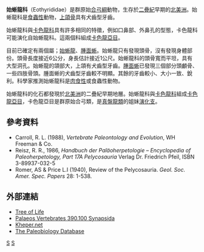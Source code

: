 {{Automatic taxobox
| taxon = Eothyrididae
| authority = [[阿爾弗雷德·羅默|Romer]] and [[Llewellyn_Price|Price]], 1940
| fossil_range = {{fossil_range|295|290}}[[二疊紀|二疊紀]]早期
| image = Eothyris_BW.jpg
| image_caption = [[始蜥龍|始蜥龍]]的想像圖
| subdivision_ranks = [[屬|屬]]
| subdivision = 
*[[始蜥龍屬|始蜥龍屬]] ''Eothyris''
*[[腫面蜥屬|腫面蜥屬]] ''Oedaleops''
}}

'''始蜥龍科'''（Eothyrididae）是群原始[[合弓綱|合弓綱]]動物，生存於[[二疊紀|二疊紀]]早期的[[北美洲|北美洲]]。始蜥龍科是[[食蟲性|食蟲性]]動物，[[上頜骨|上頜骨]]具有犬齒型牙齒。

始蜥龍科與[[卡色龍科|卡色龍科]]具有許多相同的特徵，例如口鼻部、外鼻孔的型態，卡色龍科可能演化自始蜥龍科。這兩個科組成[[卡色龍亞目|卡色龍亞目]]。

目前已確定有兩個屬；[[始蜥龍|始蜥龍]]、[[腫面蜥|腫面蜥]]。始蜥龍只有發現頭骨，沒有發現身體部份。頭骨長度接近6公分，身長估計接近1公尺。始蜥龍科的頭骨寬而平坦，具有大型洞孔。始蜥龍的頜部大，上頜有犬齒型牙齒。[[腫面蜥|腫面蜥]]已發現三個部分頭顱骨、一些四肢骨頭。腫面蜥的犬齒型牙齒較不明顯。其餘的牙齒較小、大小一致、銳利。科學家推測始蜥龍科是[[肉食性|肉食性]]或食蟲性動物。 
 
始蜥龍科的化石都發現於[[北美洲|北美洲]]的二疊紀早期地層。始蜥龍科與[[卡色龍科|卡色龍科]]組成[[卡色龍亞目|卡色龍亞目]]，卡色龍亞目是群原始合弓類，是[[真盤龍類|真盤龍類]]的姐妹[[演化支|演化支]]。

==參考資料==
* Carroll, R. L. (1988), ''Vertebrate Paleontology and Evolution'', WH Freeman & Co.
* Reisz, R. R., 1986, ''Handbuch der Paläoherpetologie – Encyclopedia of Paleoherpetology, Part 17A Pelycosauria''  Verlag Dr. Friedrich Pfeil, ISBN 3-89937-032-5 
* Romer, AS & Price L.I (1940), Review of the Pelycosauria. ''Geol. Soc. Amer. Spec. Papers'' 28: 1-538.

==外部連結==
*[http://tolweb.org/notes/?note_id=466 Tree of Life]{{Wayback|url=http://tolweb.org/notes/?note_id=466 |date=20081211120729 }}
*[https://web.archive.org/web/20060503193950/http://www.palaeos.com/Vertebrates/Units/Unit390/100.html Palaeos Vertebrates 390.100 Synapsida]
*[https://web.archive.org/web/20160304055435/http://www.kheper.net/evolution/pelycosauria/Eothyrididae.html Kheper.net]
*[http://paleodb.org/cgi-bin/bridge.pl?action=checkTaxonInfo&taxon_no=38898&is_real_user=1 The Paleobiology Database]{{Wayback|url=http://paleodb.org/cgi-bin/bridge.pl?action=checkTaxonInfo&taxon_no=38898&is_real_user=1 |date=20121012043455 }}
{{基底合弓綱|S.}}
{{Taxonbar|from=Q136601}}

[[Category:卡色龍亞目|S]]
[[Category:1940年描述的分类群|S]]


{{Synapsida-stub}}